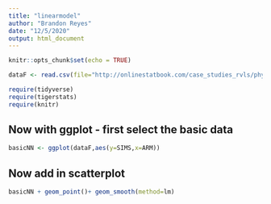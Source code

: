 ```yaml
---
title: "linearmodel"
author: "Brandon Reyes"
date: "12/5/2020"
output: html_document
---
```


```r
knitr::opts_chunk$set(echo = TRUE)
```

```r
dataF <- read.csv(file="http://onlinestatbook.com/case_studies_rvls/physical_strength/data.txt",sep="",header=TRUE)
```

```r
require(tidyverse)
require(tigerstats)
require(knitr)
```



## Now with ggplot - first select the basic data

```r
basicNN <- ggplot(dataF,aes(y=SIMS,x=ARM))
```
## Now add in scatterplot

```r
basicNN + geom_point()+ geom_smooth(method=lm)
```
  
  